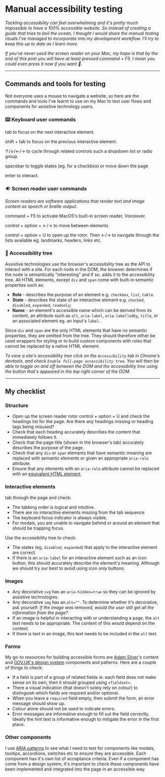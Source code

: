 
<Helmet>
  <title>Manual accessibility testing | Alizeh Khan</title>
</Helmet>

<Container>

# Manual accessibility testing

*Tackling accessibility can feel overwhelming and it's pretty much impossible to have a 100% accessible website. So instead of creating a guide that tries to boil the ocean, I thought I would share the manual testing rituals I've managed to incorporate into my development workflow. I'll try to keep this up to date as I learn more.*

*If you've never used the screen reader on your Mac, my hope is that by the end of this post you will have at least pressed <Key>command</Key> + <Key>F5</Key>. I mean you could even press it now if you want 🤷.*

---

## Commands and tools for testing

Not everyone uses a mouse to navigate a website, so here are the commands and tools I've learnt to use on my Mac to test user flows and components for assistive technology users.

### ⌨️ Keyboard user commands

<Key>tab</Key> to focus on the next interactive element.

<Key>shift</Key> + <Key>tab</Key> to focus on the previous interactive element.

<Key>↑</Key>/<Key>↓</Key>/<Key>←</Key>/<Key>→</Key> to cycle through related controls
such a dropdown list or radio group.

<Key>spacebar</Key> to toggle states (eg. for a checkbox) or move down the page

<Key>enter</Key> to interact.

### 🔉 Screen reader user commands

*Screen readers are software applications that render text and image content as speech or braille output.*

<Key>command</Key> + <Key>F5</Key> to activate MacOS's built-in screen reader, Voiceover.

<Key>control</Key> + <Key>option</Key> + <Key>←</Key>/<Key>→</Key> to move between
elements

<Key>control</Key> + <Key>option</Key> + <Key>U</Key> to open up the rotor. Then
<Key>←</Key>/<Key>→</Key> to navigate through the lists available eg. landmarks,
headers, links etc.

### 🌳 Accessibility tree

Assistive technologies use the browser's accessibility tree as the API to interact with a site. For each node in the DOM, the browser determines if the node is semantically "interesting" and if so, adds it to the accessibility tree. All HTML elements, except `div` and `span` come with built-in semantic properties such as:

- **Role** - describes the purpose of an element e.g. `checkbox`, `list`, `table`.
- **State** - describes the state of an interactive element e.g. `checked`, `disabled`, `expanded`, `readonly`;
- **Name** - an element's accessible name which can be derived from its content, an attribute such as `alt`, `aria-label`, `aria-labelledby`, `title`, or an associated element eg. an input's `label`.

Since `div` and `span` are the only HTML elements that have no semantic properties, they are omitted from the tree. They should therefore either be used wrappers for styling or to build custom components with roles that cannot be replaced by a native HTML element.

*To view a site's accessibility tree click on the `Accessibility` tab in Chrome's devtools, and check `Enable full-page accessibility tree`. You will then be able to toggle on and off between the DOM and the accessibility tree using the button that's appeared in the top right corner of the DOM.*

---

## My checklist

### Structure

- Open up the screen reader rotor <Key>control</Key> + <Key>option</Key> + <Key>U</Key> and check the headings list for the page. Are there any headings missing or heading tags being misused?
- Check that each heading accurately describes the content that immediately follows it.
- Check that the page title (shown in the browser's tab) accurately describes the purpose of the page.
- Check that any `div` or `span` elements that have semantic meaning are replaced with semantic elements or given an appropriate `aria-role` attribute.
- Ensure that any elements with an `aria-role` attribute cannot be replaced with an [equivalent HTML element](https://www.w3.org/WAI/ARIA/apg/practices/structural-roles/).

### Interactive elements

<Key>tab</Key> through the page and check:

- The tabbing order is logical and intuitive.
- There are no interactive elements missing from the tab sequence
- The keyboard focus indicator is always visible.
- For modals, you are unable to navigate behind or around an element that should be trapping focus.

Use the accessibility tree to check:

- The states (eg. `disabled`, `expanded`) that apply to the interactive element are correct.
- If there is an `aria-label` for an interactive element such as an icon button, this should accurately describe the element's meaning. Although we should try our best to avoid using icon only buttons.

### Images

- Any decorative `svg` has an `aria-hidden=true` so they can be ignored by assistive technologies.
- Any decorative `img` has an `alt=""`. To determine whether it's decorative, ask yourself: *If the image was removed, would the user still get all the information from the page?*
- If an image is helpful in interacting with or understanding a page, the `alt` text needs to be appropriate. The content of this would depend on the context.
- If there is text in an image, this text needs to be included in the `alt` text.

### Forms

My go-to resources for building accessible forms are [Adam Silver](https://adamsilver.io)'s content and [GOV.UK's design system](https://design-system.service.gov.uk/) components and patterns. Here are a couple of things to check:

- If a field is part of a group of related fields ie. each field does not make sense on its own, then it should grouped using `<fieldset>`.
- There a visual indication (that doesn't solely rely on colour) to distinguish which fields are required and/or optional.
- When you leave a `required` field empty, then submit the form, an error message should show up.
- Colour alone should not be used to indicate errors.
- Error messages are informative enough to fill out the field correctly. Ideally the hint text is informative enough to mitigate the error in the first place.

### Other components

I use [ARIA patterns](https://www.w3.org/WAI/ARIA/apg/patterns/) to see what I need to test for components like modals, tooltips, accordions, switches etc to ensure they are accessible. Each component has it's own list of acceptance criteria. Even if a component has come from a design system, it's important to check these components have been implemented and integrated into the page in an accessible way.

</Container>
